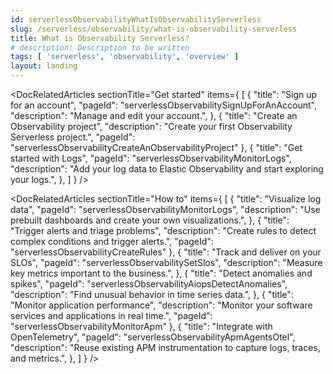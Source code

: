 ```yaml
---
id: serverlessObservabilityWhatIsObservabilityServerless
slug: /serverless/observability/what-is-observability-serverless
title: What is Observability Serverless?
# description: Description to be written
tags: [ 'serverless', 'observability', 'overview' ]
layout: landing
---
```


<DocLandingHero
  title="Elastic Observability"
  description="Elastic Observability accelerates problem resolution with open, flexible, and unified observability powered by advanced machine learning and analytics. Elastic ingests all operational and business telemetry and correlates for faster root cause detection."
  image="observability"
  headerIcon="logoObservability"
  display="align"
/>

<DocRelatedArticles
  sectionTitle="Get started"
  items={
    [
      {
        "title": "Sign up for an account",
        "pageId": "serverlessObservabilitySignUpForAnAccount",
        "description": "Manage and edit your account.",
      },
      {
        "title": "Create an Observability project",
        "description": "Create your first Observability Serverless project.",
        "pageId": "serverlessObservabilityCreateAnObservabilityProject"
      },
      {
        "title": "Get started with Logs",
        "pageId": "serverlessObservabilityMonitorLogs",
        "description": "Add your log data to Elastic Observability and start exploring your logs.",
      },
    ]
  }
/>

<DocRelatedArticles
  sectionTitle="How to"
  items={
    [
      {
        "title": "Visualize log data",
        "pageId": "serverlessObservabilityMonitorLogs",
        "description": "Use prebuilt dashboards and create your own visualizations.",
      },
      {
        "title": "Trigger alerts and triage problems",
        "description": "Create rules to detect complex conditions and trigger alerts.",
        "pageId": "serverlessObservabilityCreateRules"
      },
      {
       "title": "Track and deliver on your SLOs",
        "pageId": "serverlessObservabilitySetSlos",
        "description": "Measure key metrics important to the business.",
      },
      {
        "title": "Detect anomalies and spikes",
        "pageId": "serverlessObservabilityAiopsDetectAnomalies",
        "description": "Find unusual behavior in time series data.",
      },
      {
        "title": "Monitor application performance",
        "description": "Monitor your software services and applications in real time.",
        "pageId": "serverlessObservabilityMonitorApm"
      },
      {
        "title": "Integrate with OpenTelemetry",
        "pageId": "serverlessObservabilityApmAgentsOtel",
        "description": "Reuse existing APM instrumentation to capture logs, traces, and metrics.",
      },
    ]
  }
/>
